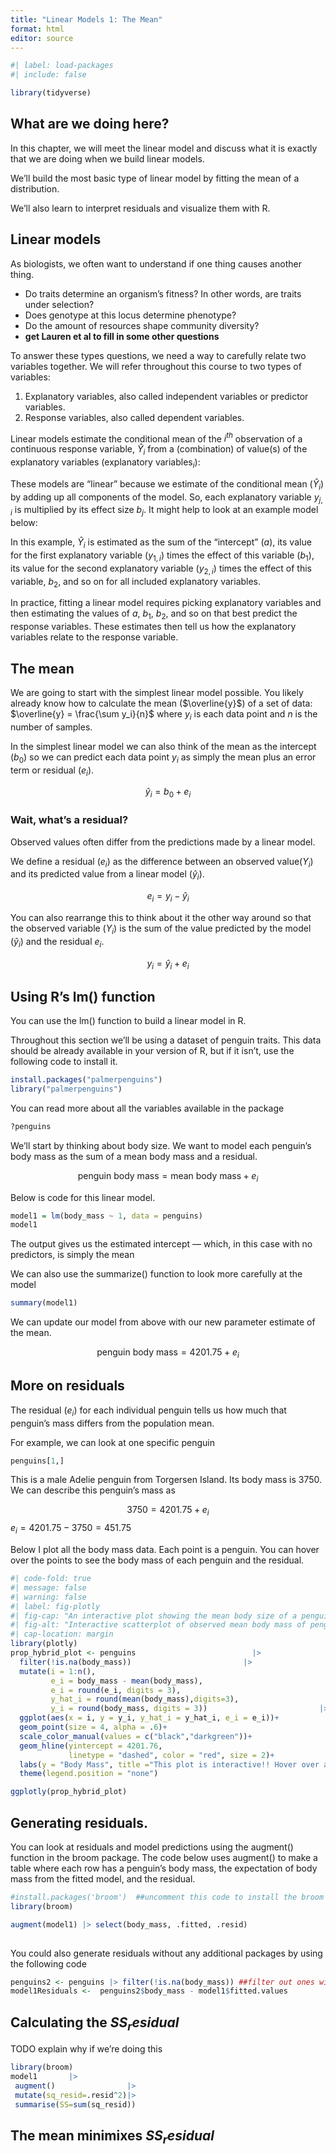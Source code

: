 ```yaml
---
title: "Linear Models 1: The Mean"
format: html
editor: source
---
```


```r
#| label: load-packages
#| include: false

library(tidyverse)
```

## What are we doing here?

In this chapter, we will meet the linear model and discuss what it is exactly that we are doing when we build linear models.

We'll build the most basic type of linear model by fitting the mean of a distribution.

We'll also learn to interpret residuals and visualize them with R.

## Linear models

As biologists, we often want to understand if one thing causes another thing.

* Do traits determine an organism's fitness? In other words, are traits under selection?
* Does genotype at this locus determine phenotype?
* Do the amount of resources shape community diversity?
* **get Lauren et al to fill in some other questions**

To answer these types questions, we need a way to carefully relate two variables together. We will refer throughout this course to two types of variables:

1. Explanatory variables, also called independent variables or predictor variables.
2. Response variables, also called dependent variables.

Linear models estimate the conditional mean of the $i^{th}$ observation of a continuous response variable, $\hat{Y}_i$ from a (combination) of value(s) of the explanatory variables ($\text{explanatory variables}_i$): 

\begin{equation} 
\hat{Y}_i = f(\text{explanatory variables}_i)
\end{equation} 

These models are "linear" because we estimate of the conditional mean ($\hat{Y}_i$) by adding up all components of the model. So, each explanatory variable $y_{j,i}$ is multiplied by its effect size $b_j$. It might help to look at an example model below:

\begin{equation} 
\hat{Y}_i = a + b_1  y_{1,i} + b_2 y_{2,i} + \dots{}
\end{equation}

In this example, $\hat{Y}_i$ is estimated as the sum of the "intercept" ($a$), its value for the first explanatory variable ($y_{1,i}$) times the effect of this variable ($b_1$), its value for the second explanatory variable ($y_{2,i}$) times the effect of this variable, $b_2$, and so on for all included explanatory variables.

In practice, fitting a linear model requires picking explanatory variables and then estimating the values of $a$, $b_1$, $b_2$, and so on that best predict the response variables. These estimates then tell us how the explanatory variables relate to the response variable.

## The mean

We are going to start with the simplest linear model possible. You likely already know how to calculate the mean ($\overline{y}$) of a set of data: $\overline{y} = \frac{\sum y_i}{n}$ where $y_i$ is each data point and $n$ is the number of samples.

In the simplest linear model we can also think of the mean as the intercept ($b_0$) so 
we can predict each data point $y_i$ as simply the mean plus an error term or residual ($e_i$).

$$\hat{y}_i = b_0 + e_i$$

### Wait, what's a residual?

Observed values often differ from the predictions made by a linear model.

We define a residual ($e_i$) as the difference between an observed value($Y_i$) and its predicted value from a linear model  ($\hat{y}_i$).


$$e_i = y_i - \hat{y}_i$$

You can also rearrange this to think about it the other way around so that the observed variable ($Y_i$) is the sum of the value predicted by the model ($\hat{y}_i$) and the residual $e_i$.

$$y_i = \hat{y}_i + e_i$$

## Using R's lm() function 

You can use the lm() function to build a linear model in R.

Throughout this section we'll be using a dataset of penguin traits. This data should be already available in your version of R, but if it isn't, use the following code to install it.

```r
install.packages("palmerpenguins")
library("palmerpenguins")
```

You can read more about all the variables available in the package

```r
?penguins
```

We'll start by thinking about body size. We want to model each penguin's body mass as the sum of a mean body mass and a residual.

$$\text{penguin body mass} = \text{mean body mass} + e_i$$



Below is code for this linear model.


```r
model1 = lm(body_mass ~ 1, data = penguins)
model1
```

The output gives us the estimated intercept — which, in this case with no predictors, is simply the mean

We can also use the summarize() function to look more carefully at the model

```r
summary(model1)
```

We can update our model from above with our new parameter estimate of the mean.

$$\text{penguin body mass} = 4201.75 + e_i$$



## More on residuals

The residual ($e_i$) for each individual penguin tells us how much that penguin's mass differs from the population mean.


For example, we can look at one specific penguin

```r
penguins[1,]

```

This is a male Adelie penguin from Torgersen Island. Its body mass is 3750. We can describe this penguin's mass as

$$3750 = 4201.75 + e_i$$
$e_i = 4201.75-3750 = 451.75$


Below I plot all the body mass data. Each point is a penguin. You can hover over the points to see the body mass of each penguin and the residual.

```r
#| code-fold: true
#| message: false
#| warning: false
#| label: fig-plotly
#| fig-cap: "An interactive plot showing the mean body size of a penguin. Each point represents an individual penguin, and the dashed red line shows the sample mean across all penguins. Hovering over a point reveals its residual — the difference between the observed value and the mean."
#| fig-alt: "Interactive scatterplot of observed mean body mass of penguins. Points are plotted by index along the x-axis, with body mass on the y-axis. A horizontal dashed red line marks the sample mean. When hovering over a point, the residual (difference between the point’s value and the mean) is displayed."
#| cap-location: margin
library(plotly)
prop_hybrid_plot <- penguins                          |>
  filter(!is.na(body_mass))                         |>
  mutate(i = 1:n(),
         e_i = body_mass - mean(body_mass),
         e_i = round(e_i, digits = 3),
         y_hat_i = round(mean(body_mass),digits=3),
         y_i = round(body_mass, digits = 3))                         |>
  ggplot(aes(x = i, y = y_i, y_hat_i = y_hat_i, e_i = e_i))+
  geom_point(size = 4, alpha = .6)+
  scale_color_manual(values = c("black","darkgreen"))+
  geom_hline(yintercept = 4201.76,
             linetype = "dashed", color = "red", size = 2)+
  labs(y = "Body Mass", title ="This plot is interactive!! Hover over a point to see its residual")+
  theme(legend.position = "none")

ggplotly(prop_hybrid_plot)
```

## Generating residuals.

You can look at residuals and model predictions using the augment() function in the broom package. 
The code below uses augment() to make a table where each row has a penguin's body mass, the expectation 
of body mass from the fitted model, and the residual.


```r
#install.packages('broom')  ##uncomment this code to install the broom package
library(broom)

augment(model1) |> select(body_mass, .fitted, .resid)
                          
```

You could also generate residuals without any additional packages by using the following code

```r
penguins2 <- penguins |> filter(!is.na(body_mass)) ##filter out ones with NAs
model1Residuals <-  penguins2$body_mass - model1$fitted.values

```


## Calculating the $SS_residual$ 

TODO explain why if we're doing this 
```r
library(broom)
model1       |>
 augment()                |>
 mutate(sq_resid=.resid^2)|>
 summarise(SS=sum(sq_resid))

```


## The mean minimixes $SS_residual$
